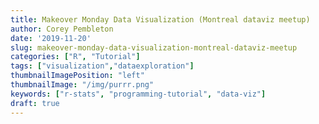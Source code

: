 ```yaml
---
title: Makeover Monday Data Visualization (Montreal dataviz meetup)
author: Corey Pembleton
date: '2019-11-20'
slug: makeover-monday-data-visualization-montreal-dataviz-meetup
categories: ["R", "Tutorial"]
tags: ["visualization","dataexploration"]
thumbnailImagePosition: "left"
thumbnailImage: "/img/purrr.png"
keywords: ["r-stats", "programming-tutorial", "data-viz"]
draft: true
---
```


